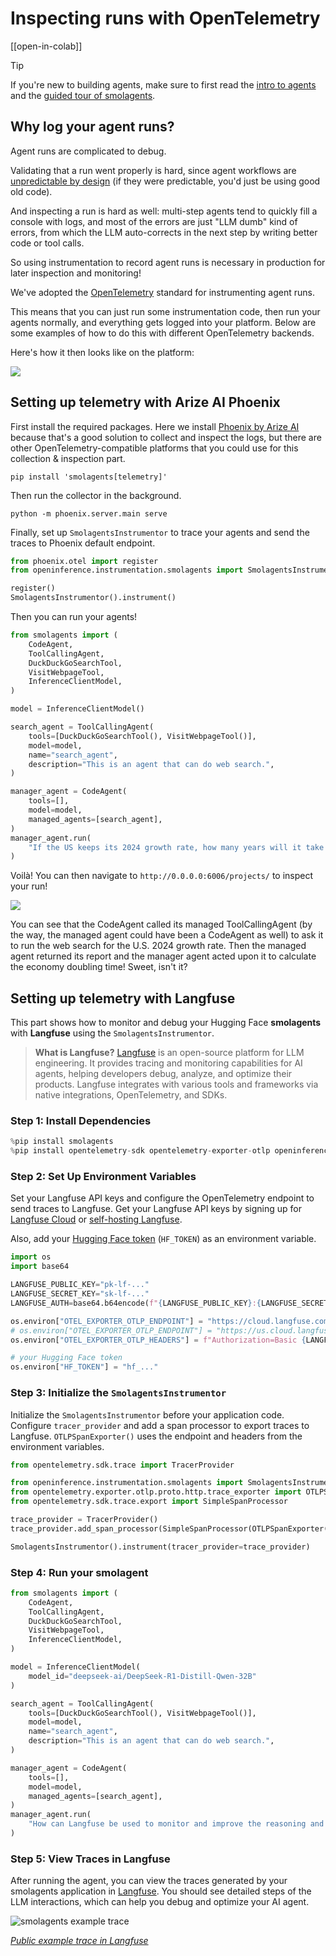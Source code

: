 # Inspecting runs with OpenTelemetry

[[open-in-colab]]

> [!TIP]
> If you're new to building agents, make sure to first read the [intro to agents](../conceptual_guides/intro_agents) and the [guided tour of smolagents](../guided_tour).

## Why log your agent runs?

Agent runs are complicated to debug.

Validating that a run went properly is hard, since agent workflows are [unpredictable by design](../conceptual_guides/intro_agents) (if they were predictable, you'd just be using good old code). 

And inspecting a run is hard as well: multi-step agents tend to quickly fill a console with logs, and most of the errors are just "LLM dumb" kind of errors, from which the LLM auto-corrects in the next step by writing better code or tool calls.

So using instrumentation to record agent runs is necessary in production for later inspection and monitoring!

We've adopted the [OpenTelemetry](https://opentelemetry.io/) standard for instrumenting agent runs.

This means that you can just run some instrumentation code, then run your agents normally, and everything gets logged into your platform. Below are some examples of how to do this with different OpenTelemetry backends.

Here's how it then looks like on the platform:

<div class="flex justify-center">
    <img src="https://huggingface.co/datasets/huggingface/documentation-images/resolve/main/smolagents/inspect_run_phoenix.gif"/>
</div>


## Setting up telemetry with Arize AI Phoenix
First install the required packages. Here we install [Phoenix by Arize AI](https://github.com/Arize-ai/phoenix) because that's a good solution to collect and inspect the logs, but there are other OpenTelemetry-compatible platforms that you could use for this collection & inspection part.

```shell
pip install 'smolagents[telemetry]'
```

Then run the collector in the background.

```shell
python -m phoenix.server.main serve
```

Finally, set up `SmolagentsInstrumentor` to trace your agents and send the traces to Phoenix default endpoint.

```python
from phoenix.otel import register
from openinference.instrumentation.smolagents import SmolagentsInstrumentor

register()
SmolagentsInstrumentor().instrument()
```
Then you can run your agents!

```py
from smolagents import (
    CodeAgent,
    ToolCallingAgent,
    DuckDuckGoSearchTool,
    VisitWebpageTool,
    InferenceClientModel,
)

model = InferenceClientModel()

search_agent = ToolCallingAgent(
    tools=[DuckDuckGoSearchTool(), VisitWebpageTool()],
    model=model,
    name="search_agent",
    description="This is an agent that can do web search.",
)

manager_agent = CodeAgent(
    tools=[],
    model=model,
    managed_agents=[search_agent],
)
manager_agent.run(
    "If the US keeps its 2024 growth rate, how many years will it take for the GDP to double?"
)
```
Voilà!
You can then navigate to `http://0.0.0.0:6006/projects/` to inspect your run!

<img src="https://huggingface.co/datasets/huggingface/documentation-images/resolve/main/smolagents/inspect_run_phoenix.png">

You can see that the CodeAgent called its managed ToolCallingAgent (by the way, the managed agent could have been a CodeAgent as well) to ask it to run the web search for the U.S. 2024 growth rate. Then the managed agent returned its report and the manager agent acted upon it to calculate the economy doubling time! Sweet, isn't it?

## Setting up telemetry with Langfuse

This part shows how to monitor and debug your Hugging Face **smolagents** with **Langfuse** using the `SmolagentsInstrumentor`.

> **What is Langfuse?** [Langfuse](https://langfuse.com) is an open-source platform for LLM engineering. It provides tracing and monitoring capabilities for AI agents, helping developers debug, analyze, and optimize their products. Langfuse integrates with various tools and frameworks via native integrations, OpenTelemetry, and SDKs.

### Step 1: Install Dependencies

```python
%pip install smolagents
%pip install opentelemetry-sdk opentelemetry-exporter-otlp openinference-instrumentation-smolagents
```

### Step 2: Set Up Environment Variables

Set your Langfuse API keys and configure the OpenTelemetry endpoint to send traces to Langfuse. Get your Langfuse API keys by signing up for [Langfuse Cloud](https://cloud.langfuse.com) or [self-hosting Langfuse](https://langfuse.com/self-hosting).

Also, add your [Hugging Face token](https://huggingface.co/settings/tokens) (`HF_TOKEN`) as an environment variable.

```python
import os
import base64

LANGFUSE_PUBLIC_KEY="pk-lf-..."
LANGFUSE_SECRET_KEY="sk-lf-..."
LANGFUSE_AUTH=base64.b64encode(f"{LANGFUSE_PUBLIC_KEY}:{LANGFUSE_SECRET_KEY}".encode()).decode()

os.environ["OTEL_EXPORTER_OTLP_ENDPOINT"] = "https://cloud.langfuse.com/api/public/otel" # EU data region
# os.environ["OTEL_EXPORTER_OTLP_ENDPOINT"] = "https://us.cloud.langfuse.com/api/public/otel" # US data region
os.environ["OTEL_EXPORTER_OTLP_HEADERS"] = f"Authorization=Basic {LANGFUSE_AUTH}"

# your Hugging Face token
os.environ["HF_TOKEN"] = "hf_..."
```

### Step 3: Initialize the `SmolagentsInstrumentor`

Initialize the `SmolagentsInstrumentor` before your application code. Configure `tracer_provider` and add a span processor to export traces to Langfuse. `OTLPSpanExporter()` uses the endpoint and headers from the environment variables.


```python
from opentelemetry.sdk.trace import TracerProvider

from openinference.instrumentation.smolagents import SmolagentsInstrumentor
from opentelemetry.exporter.otlp.proto.http.trace_exporter import OTLPSpanExporter
from opentelemetry.sdk.trace.export import SimpleSpanProcessor

trace_provider = TracerProvider()
trace_provider.add_span_processor(SimpleSpanProcessor(OTLPSpanExporter()))

SmolagentsInstrumentor().instrument(tracer_provider=trace_provider)
```

### Step 4: Run your smolagent

```python
from smolagents import (
    CodeAgent,
    ToolCallingAgent,
    DuckDuckGoSearchTool,
    VisitWebpageTool,
    InferenceClientModel,
)

model = InferenceClientModel(
    model_id="deepseek-ai/DeepSeek-R1-Distill-Qwen-32B"
)

search_agent = ToolCallingAgent(
    tools=[DuckDuckGoSearchTool(), VisitWebpageTool()],
    model=model,
    name="search_agent",
    description="This is an agent that can do web search.",
)

manager_agent = CodeAgent(
    tools=[],
    model=model,
    managed_agents=[search_agent],
)
manager_agent.run(
    "How can Langfuse be used to monitor and improve the reasoning and decision-making of smolagents when they execute multi-step tasks, like dynamically adjusting a recipe based on user feedback or available ingredients?"
)
```

### Step 5: View Traces in Langfuse

After running the agent, you can view the traces generated by your smolagents application in [Langfuse](https://cloud.langfuse.com). You should see detailed steps of the LLM interactions, which can help you debug and optimize your AI agent.

![smolagents example trace](https://langfuse.com/images/cookbook/integration-smolagents/smolagent_example_trace.png)

_[Public example trace in Langfuse](https://cloud.langfuse.com/project/cloramnkj0002jz088vzn1ja4/traces/ce5160f9bfd5a6cd63b07d2bfcec6f54?timestamp=2025-02-11T09%3A25%3A45.163Z&display=details)_
